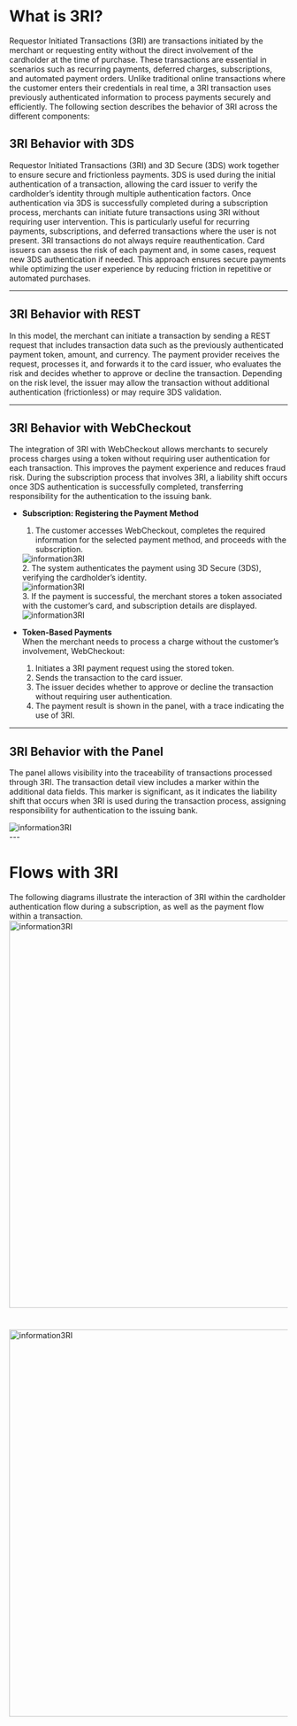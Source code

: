 

<HeroPattern /> 

# What is 3RI?
Requestor Initiated Transactions (3RI) are transactions initiated by the merchant or requesting entity without the direct involvement of the cardholder at the time of purchase. These transactions are essential in scenarios such as recurring payments, deferred charges, subscriptions, and automated payment orders. Unlike traditional online transactions where the customer enters their credentials in real time, a 3RI transaction uses previously authenticated information to process payments securely and efficiently.
The following section describes the behavior of 3RI across the different components:

## 3RI Behavior with 3DS
Requestor Initiated Transactions (3RI) and 3D Secure (3DS) work together to ensure secure and frictionless payments. 3DS is used during the initial authentication of a transaction, allowing the card issuer to verify the cardholder’s identity through multiple authentication factors. Once authentication via 3DS is successfully completed during a subscription process, merchants can initiate future transactions using 3RI without requiring user intervention. This is particularly useful for recurring payments, subscriptions, and deferred transactions where the user is not present.
3RI transactions do not always require reauthentication. Card issuers can assess the risk of each payment and, in some cases, request new 3DS authentication if needed. This approach ensures secure payments while optimizing the user experience by reducing friction in repetitive or automated purchases.

---

## 3RI Behavior with REST
In this model, the merchant can initiate a transaction by sending a REST request that includes transaction data such as the previously authenticated payment token, amount, and currency. The payment provider receives the request, processes it, and forwards it to the card issuer, who evaluates the risk and decides whether to approve or decline the transaction. Depending on the risk level, the issuer may allow the transaction without additional authentication (frictionless) or may require 3DS validation.

---

## 3RI Behavior with WebCheckout
The integration of 3RI with WebCheckout allows merchants to securely process charges using a token without requiring user authentication for each transaction. This improves the payment experience and reduces fraud risk. During the subscription process that involves 3RI, a liability shift occurs once 3DS authentication is successfully completed, transferring responsibility for the authentication to the issuing bank.

- **Subscription: Registering the Payment Method**  
   1. The customer accesses WebCheckout, completes the required information for the selected payment method, and proceeds with the subscription.
   <div className="max-w-md sm:ml-10 sm:mr-6">
    <img src="/3DS_server/3RI/3ri-sus1-en.webp" alt="information3RI" className="shadow rounded-md my-0"/>
  </div>
   2. The system authenticates the payment using 3D Secure (3DS), verifying the cardholder’s identity.
    <div className="max-w-md sm:ml-10 sm:mr-6">
    <img src="/3DS_server/3RI/3ri-sus2-en.webp" alt="information3RI" className="shadow rounded-md my-0"/>
  </div>
   3. If the payment is successful, the merchant stores a token associated with the customer’s card, and subscription details are displayed.
  <div className="max-w-md sm:ml-10 sm:mr-6">
    <img src="/3DS_server/3RI/3ri-sus3-en.webp" alt="information3RI" className="shadow rounded-md my-0"/>
  </div>
  
- **Token-Based Payments**  
   When the merchant needs to process a charge without the customer’s involvement, WebCheckout:
   1. Initiates a 3RI payment request using the stored token.
   2. Sends the transaction to the card issuer.
   3. The issuer decides whether to approve or decline the transaction without requiring user authentication.
   4. The payment result is shown in the panel, with a trace indicating the use of 3RI.

---

## 3RI Behavior with the Panel
The panel allows visibility into the traceability of transactions processed through 3RI. The transaction detail view includes a marker within the additional data fields.
This marker is significant, as it indicates the liability shift that occurs when 3RI is used during the transaction process, assigning responsibility for authentication to the issuing bank.
  <div className="max-w-md sm:ml-10 sm:mr-6">
    <img src="/3DS_server/3RI/Img3RI-PanelEn.webp" alt="information3RI" className="shadow rounded-md my-0"/>
  </div>
---

# Flows with 3RI
The following diagrams illustrate the interaction of 3RI within the cardholder authentication flow during a subscription, as well as the payment flow within a transaction.
   <img src="/3DS_server/3RI/FlujoSus_En.webp" alt="information3RI" width="700" className="shadow rounded-md my-0"/> 
#
   <img src="/3DS_server/3RI/FlujoPago_En.webp" alt="information3RI" width="700" className="shadow rounded-md my-0"/>
